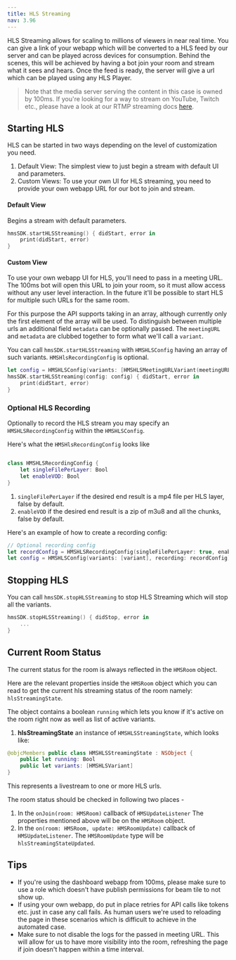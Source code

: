 ```yaml
---
title: HLS Streaming
nav: 3.96
---
```


HLS Streaming allows for scaling to millions of viewers in near real time. You can give a link of your
webapp which will be converted to a HLS feed by our server and can be played across devices for consumption.
Behind the scenes, this will be achieved by having a bot join your room and stream what it sees and hears. Once the feed
is ready, the server will give a url which can be played using any HLS Player.

> Note that the media server serving the content in this case is owned by 100ms. If you're looking for a way to stream
on YouTube, Twitch etc., please have a look at our RTMP streaming docs [here](./RTMP-recording).

## Starting HLS

HLS can be started in two ways depending on the level of customization you need.
1. Default View: The simplest view to just begin a stream with default UI and parameters.
2. Custom Views: To use your own UI for HLS streaming, you need to provide your own webapp URL for our bot to join and stream.

#### Default View

Begins a stream with default parameters.

```swift
hmsSDK.startHLSStreaming() { didStart, error in
    print(didStart, error)           
}
````

#### Custom View
To use your own webapp UI for HLS, you'll need to pass in a meeting URL. The 100ms bot will open this URL to join your room, so
it must allow access without any user level interaction. In the future it'll be possible to start HLS for multiple such URLs for the same room.

For this purpose the API supports taking in an array, although currently only the first element of the array will be used. To distinguish between multiple urls an additional field `metadata` can be optionally passed. The `meetingURL` and `metadata` are clubbed together to form what we'll call a `variant`.

You can call `hmsSDK.startHLSStreaming` with `HMSHLSConfig` having an array of such variants. `HMSHlsRecordingConfig` is optional.

```swift
let config = HMSHLSConfig(variants: [HMSHLSMeetingURLVariant(meetingURL: meetingURL, metadata: "tag for reference")])
hmsSDK.startHLSStreaming(config: config) { didStart, error in
    print(didStart, error)           
}
````

### Optional HLS Recording
Optionally to record the HLS stream you may specify an `HMSHLSRecordingConfig` within the `HMSHLSConfig`.

Here's what the `HMSHlsRecordingConfig` looks like

```swift

class HMSHLSRecordingConfig {
    let singleFilePerLayer: Bool
    let enableVOD: Bool
}

```

1. `singleFilePerLayer` if the desired end result is a mp4 file per HLS layer, false by default.
2. `enableVOD` if the desired end result is a zip of m3u8 and all the chunks, false by default.

Here's an example of how to create a recording config:


```swift
// Optional recording config
let recordConfig = HMSHLSRecordingConfig(singleFilePerLayer: true, enableVOD: false)
let config = HMSHLSConfig(variants: [variant], recording: recordConfig)
```


## Stopping HLS

You can call `hmsSDK.stopHLSStreaming` to stop HLS Streaming which will stop all the variants.

```swift
hmsSDK.stopHLSStreaming() { didStop, error in 
    ...
}
```

## Current Room Status

The current status for the room is always reflected in the `HMSRoom` object.

Here are the relevant properties inside the `HMSRoom` object which you can read to get the current hls streaming status of the room namely: `hlsStreamingState`.

The object contains a boolean `running` which lets you know if it's active on the room right now as well as list of active variants.


1. **hlsStreamingState** an instance of `HMSHLSStreamingState`, which looks like:

```swift
@objcMembers public class HMSHLSStreamingState : NSObject {
    public let running: Bool
    public let variants: [HMSHLSVariant]
}
```

This represents a livestream to one or more HLS urls.

The room status should be checked in following two places -

1. In the `onJoin(room: HMSRoom)` callback of `HMSUpdateListener`
    The properties mentioned above will be on the `HMSRoom` object.
2. In the `on(room: HMSRoom, update: HMSRoomUpdate)` callback of `HMSUpdateListener`.
    The `HMSRoomUpdate` type will be `hlsStreamingStateUpdated`.


## Tips

* If you're using the dashboard webapp from 100ms, please make sure to use a role which doesn't have publish permissions for beam tile to not show up.
* If using your own webapp, do put in place retries for API calls like tokens etc. just in case any call fails. As human users we're
used to reloading the page in these scenarios which is difficult to achieve in the automated case.
* Make sure to not disable the logs for the passed in meeting URL. This will allow for us to have more visibility into the room, refreshing the page
if join doesn't happen within a time interval.
